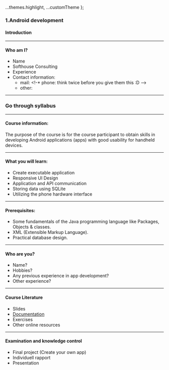 
  ...themes.highlight,
  ...customTheme
};



### 1.Android development
#### Introduction

---

#### Who am I?

* Name
* Softhouse Consulting
* Experience
* Contact information:
  * mail:
  <!-* phone: think twice before you give them this :D -->
  * other:

---

### Go through syllabus

---

#### Course information:

The purpose of the course is for the course participant to obtain
skills in developing Android applications (apps) with
good usability for handheld devices.

---

#### What you will learn:

* Create executable application
* Responsive UI Design
* Application and API communication
* Storing data using SQLite
* Utilizing the phone hardware interface

---

#### Prerequisites:

* Some fundamentals of the Java programming language like Packages, Objects & classes.
* XML (Extensible Markup Language).
* Practical database design.

---

#### Who are you?

* Name?
* Hobbies?
* Any previous experience in app development?
* Other experience?

---

#### Course Literature

* Slides
* <a href="https://developer.android.com/docs" target="_blank">Documentation</a>
* Exercises
* Other online resources

---

#### Examination and knowledge control

* Final project (Create your own app)
* Individuell rapport
* Presentation

